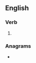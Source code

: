 ==English==

===Verb===
{{head|en|verb form}}

# {{en-third-person singular of|croyn}}

===Anagrams===
* {{anagrams|en|a=cnorsy|Conrys|Synroc|scorny}}